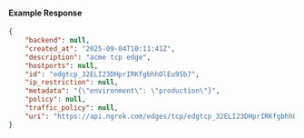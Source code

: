 #### Example Response

```json
{
	"backend": null,
	"created_at": "2025-09-04T10:11:41Z",
	"description": "acme tcp edge",
	"hostports": null,
	"id": "edgtcp_32ELI23DHprIRKfgbhhOlEu9Sb7",
	"ip_restriction": null,
	"metadata": "{\"environment\": \"production\"}",
	"policy": null,
	"traffic_policy": null,
	"uri": "https://api.ngrok.com/edges/tcp/edgtcp_32ELI23DHprIRKfgbhhOlEu9Sb7"
}
```
